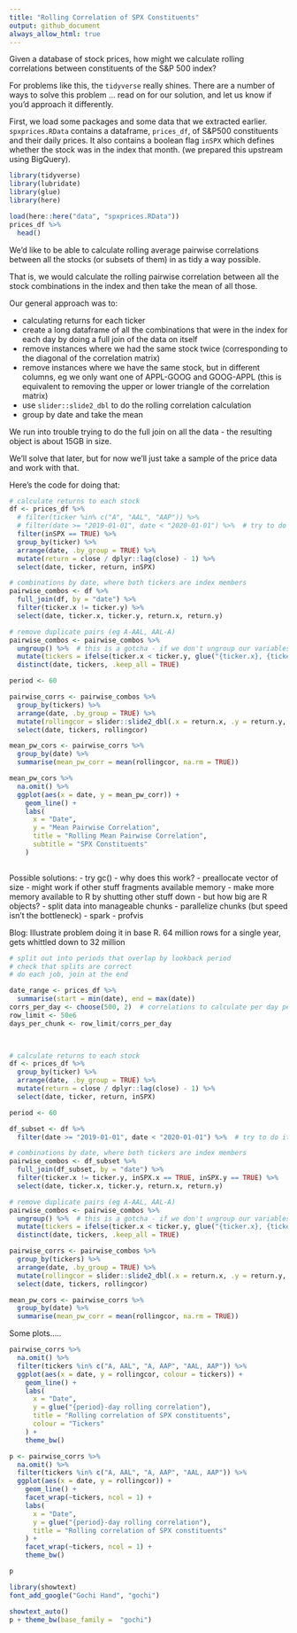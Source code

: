 ```yaml
---
title: "Rolling Correlation of SPX Constituents"
output: github_document 
always_allow_html: true
---
```


Given a database of stock prices, how might we calculate rolling correlations between constituents of the S&P 500 index?

For problems like this, the `tidyverse` really shines. There are a number of ways to solve this problem ... read on for our solution, and let us know if you'd approach it differently.

First, we load some packages and some data that we extracted earlier. `spxprices.RData` contains a dataframe, `prices_df`, of S&P500 constituents and their daily prices. It also contains a boolean flag `inSPX` which defines whether the stock was in the index that month. (we prepared this upstream using BigQuery).

```r
library(tidyverse)
library(lubridate)
library(glue)
library(here)

load(here::here("data", "spxprices.RData"))
prices_df %>%
  head()
```

We'd like to be able to calculate rolling average pairwise correlations between all the stocks (or subsets of them) in as tidy a way possible.

That is, we would calculate the rolling pairwise correlation between all the stock combinations in the index and then take the mean of all those.

Our general approach was to:

- calculating returns for each ticker 
- create a long dataframe of all the combinations that were in the index for each day by doing a full join of the data on itself
- remove instances where we had the same stock twice (corresponding to the diagonal of the correlation matrix)
- remove instances where we have the same stock, but in different columns, eg we only want one of APPL-GOOG and GOOG-APPL (this is equivalent to removing the upper or lower triangle of the correlation matrix)
- use `slider::slide2_dbl` to do the rolling correlation calculation 
- group by date and take the mean

We run into trouble trying to do the full join on all the data - the resulting object is about 15GB in size. 

We'll solve that later, but for now we'll just take a sample of the price data and work with that.

Here's the code for doing that:


```r
# calculate returns to each stock
df <- prices_df %>%
  # filter(ticker %in% c("A", "AAL", "AAP")) %>%
  # filter(date >= "2019-01-01", date < "2020-01-01") %>%  # try to do it on a single year
  filter(inSPX == TRUE) %>%
  group_by(ticker) %>%
  arrange(date, .by_group = TRUE) %>%
  mutate(return = close / dplyr::lag(close) - 1) %>%
  select(date, ticker, return, inSPX)

# combinations by date, where both tickers are index members
pairwise_combos <- df %>%
  full_join(df, by = "date") %>%
  filter(ticker.x != ticker.y) %>%
  select(date, ticker.x, ticker.y, return.x, return.y)

# remove duplicate pairs (eg A-AAL, AAL-A)
pairwise_combos <- pairwise_combos %>%
  ungroup() %>%  # this is a gotcha - if we don't ungroup our variables, the grouping variable will be added back and thwart attempts to filter distinct cases.
  mutate(tickers = ifelse(ticker.x < ticker.y, glue("{ticker.x}, {ticker.y}"), glue("{ticker.y}, {ticker.x}"))) %>%
  distinct(date, tickers, .keep_all = TRUE) 

period <- 60

pairwise_corrs <- pairwise_combos %>%
  group_by(tickers) %>%
  arrange(date, .by_group = TRUE) %>%
  mutate(rollingcor = slider::slide2_dbl(.x = return.x, .y = return.y, .f = ~cor(.x, .y), .before = period, .complete = TRUE)) %>%
  select(date, tickers, rollingcor)

mean_pw_cors <- pairwise_corrs %>%
  group_by(date) %>%
  summarise(mean_pw_corr = mean(rollingcor, na.rm = TRUE))

mean_pw_cors %>%
  na.omit() %>%
  ggplot(aes(x = date, y = mean_pw_corr)) +
    geom_line() +
    labs(
      x = "Date",
      y = "Mean Pairwise Correlation",
      title = "Rolling Mean Pairwise Correlation",
      subtitle = "SPX Constituents"
    )
  
```

Possible solutions:
- try gc() - why does this work?
- preallocate vector of size - might work if other stuff fragments available memory
- make more memory available to R by shutting other stuff down - but how big are R objects?
- split data into manageable chunks
- parallelize chunks (but speed isn't the bottleneck)
- spark
- profvis



Blog:
Illustrate problem doing it in base R. 64 million rows for a single year, gets whittled down to 32 million

```r

# split out into periods that overlap by lookback period
# check that splits are correct
# do each job, join at the end

date_range <- prices_df %>%
  summarise(start = min(date), end = max(date))
corrs_per_day <- choose(500, 2)  # correlations to calculate per day per stock
row_limit <- 50e6
days_per_chunk <- row_limit/corrs_per_day
  


# calculate returns to each stock
df <- prices_df %>%
  group_by(ticker) %>%
  arrange(date, .by_group = TRUE) %>%
  mutate(return = close / dplyr::lag(close) - 1) %>%
  select(date, ticker, return, inSPX)

period <- 60

df_subset <- df %>%
  filter(date >= "2019-01-01", date < "2020-01-01") %>%  # try to do it on a single year

# combinations by date, where both tickers are index members
pairwise_combos <- df_subset %>%
  full_join(df_subset, by = "date") %>%
  filter(ticker.x != ticker.y, inSPX.x == TRUE, inSPX.y == TRUE) %>%
  select(date, ticker.x, ticker.y, return.x, return.y)

# remove duplicate pairs (eg A-AAL, AAL-A)
pairwise_combos <- pairwise_combos %>%
  ungroup() %>%  # this is a gotcha - if we don't ungroup our variables, the grouping variable will be added back and thwart attempts to filter distinct cases.
  mutate(tickers = ifelse(ticker.x < ticker.y, glue("{ticker.x}, {ticker.y}"), glue("{ticker.y}, {ticker.x}"))) %>%
  distinct(date, tickers, .keep_all = TRUE) 

pairwise_corrs <- pairwise_combos %>%
  group_by(tickers) %>%
  arrange(date, .by_group = TRUE) %>%
  mutate(rollingcor = slider::slide2_dbl(.x = return.x, .y = return.y, .f = ~cor(.x, .y), .before = period, .complete = TRUE)) %>%
  select(date, tickers, rollingcor)

mean_pw_cors <- pairwise_corrs %>%
  group_by(date) %>%
  summarise(mean_pw_corr = mean(rollingcor, na.rm = TRUE))
```


Some plots.....

```r
pairwise_corrs %>%
  na.omit() %>%
  filter(tickers %in% c("A, AAL", "A, AAP", "AAL, AAP")) %>%
  ggplot(aes(x = date, y = rollingcor, colour = tickers)) +
    geom_line() +
    labs(
      x = "Date", 
      y = glue("{period}-day rolling correlation"), 
      title = "Rolling correlation of SPX constituents", 
      colour = "Tickers"
    ) +
    theme_bw()

p <- pairwise_corrs %>%
  na.omit() %>%
  filter(tickers %in% c("A, AAL", "A, AAP", "AAL, AAP")) %>%
  ggplot(aes(x = date, y = rollingcor)) +
    geom_line() +
    facet_wrap(~tickers, ncol = 1) +
    labs(
      x = "Date", 
      y = glue("{period}-day rolling correlation"), 
      title = "Rolling correlation of SPX constituents" 
    ) +
    facet_wrap(~tickers, ncol = 1) +
    theme_bw()

p
```


```r
library(showtext)
font_add_google("Gochi Hand", "gochi")

showtext_auto()
p + theme_bw(base_family =  "gochi")
```

